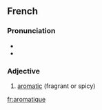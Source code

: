 ==French==

===Pronunciation===
* {{IPA|/a.ʁo.ma.tik/}}
* {{audio|Fr-aromatique.ogg|aromatique}}

===Adjective===
{{infl|fr|adjective}}

# [[aromatic]] (fragrant or spicy)

{{tbot entry|French|aromatic|2007|December|fr}}

[[fr:aromatique]]